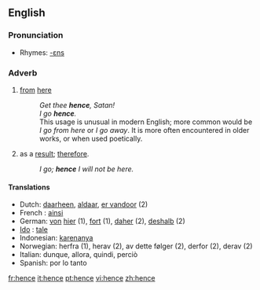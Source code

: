 ==English==

===Pronunciation===
*Rhymes: [[Rhymes:English:-ɛns|-ɛns]]

===Adverb===
{{en-adv|-}}

# [[from]] [[here]]
#:''Get thee '''hence''', Satan!''
#:''I go '''hence'''.''
#:This usage is unusual in modern English; more common would be ''I go from here'' or ''I go away''.  It is more often encountered in older works, or when used poetically.
# as a [[result]]; [[therefore]].
#:''I go; '''hence''' I will not be here.''

====Translations====
*Dutch: [[daarheen]], [[aldaar]], [[er vandoor]] (2)
* French : [[ainsi]]
*German: [[von]] [[hier]] (1), [[fort]] (1), [[daher]] (2), [[deshalb]] (2)
* [[Ido]] : [[tale]]
*Indonesian: [[karenanya]]
*Norwegian: herfra (1), herav (2), av dette følger (2), derfor (2), derav (2)
*Italian: dunque, allora, quindi, perciò
*Spanish: por lo tanto

[[fr:hence]]
[[it:hence]]
[[pt:hence]]
[[vi:hence]]
[[zh:hence]]